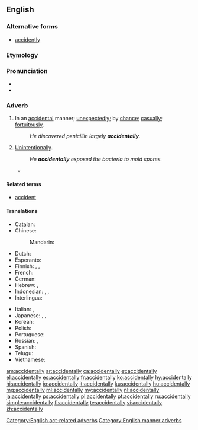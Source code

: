 ==English==

===Alternative forms===
*[[accidently]]

===Etymology===
{{suffix|accidental|ly}}

===Pronunciation===
* {{IPA|/ˌæksəˈdɛnt(ə)li/}}
* {{audio|en-us-accidentally.ogg|Audio (US)|lang=en}}

===Adverb===
{{en-adv}}

# In an [[accidental]] manner; [[unexpectedly]]; by [[chance]]; [[casually]]; [[fortuitously]].
#: ''He discovered penicillin largely '''accidentally'''.''
# [[unintentionally|Unintentionally]].
#: ''He '''accidentally''' exposed the bacteria to mold spores.''
#* {{quote-news
|year=2011
|date=December 14
|author=Steven Morris
|title=Devon woman jailed for 168 days for killing kitten in microwave
|work=Guardian
|url=http://www.guardian.co.uk/world/2011/dec/14/woman-killed-kitten-microwave-jail
|page=
|passage=Robins, of Torquay, had denied a single charge of causing unnecessary suffering to an animal. She claimed the microwave was '''accidentally''' turned on by one of the cats after the kitten got inside. But Knutton said the kitten was too small to even get onto the work surface.}}

====Related terms====
* [[accident]]

====Translations====
{{trans-top|unexpectedly, unintentionally}}
* Catalan: {{t+|ca|accidentalment}}
* Chinese:
*: Mandarin: {{t+|cmn|偶然|tr=ǒurán|sc=Hani}}
* Dutch: {{t+|nl|toevallig}}
* Esperanto: {{t|eo|akcidente}}
* Finnish: {{t|fi|vahingossa}}, {{t+|fi|sattumalta}}, {{t|fi|epähuomiossa}}
* French: {{t+|fr|accidentellement}}
* German: {{t+|de|versehentlich}}
* Hebrew: {{t|he|במקרה|tr=b'miqré}}, {{t|he|לא בכוונה|tr=lo' b'khavaná}}
* Indonesian: {{t|id|[[secara]] [[tak]] [[sengaja]]}}, {{t|id|[[tanpa]] [[sadar|disadari]]}}, {{t|id|[[secara]] [[kebetulan]]}}
* Interlingua: {{t|ia|accidentalmente}}
{{trans-mid}}
* Italian: {{t+|it|casualmente}}, {{t+|it|accidentalmente}}
* Japanese: {{t|ja|無意識的|tr=むいしきてきに, muishikiteki ni|alt=無意識的に}}, {{t+|ja|偶然|tr=ぐうぜん, gūzen}}, {{t|ja|誤って|tr=あやまって, ayamatte}}
* Korean: {{t|ko|우연히도|tr=uyeonhido}}
* Polish: {{t+|pl|przypadkowo}}
* Portuguese: {{t+|pt|acidentalmente}}
* Russian: {{t+|ru|случайно|tr=slučájno}}, {{t+|ru|ненамеренно|tr=nenamérenno}}
* Spanish: {{t+|es|accidentalmente}}
* Telugu: {{t|te|పొరపాటున|tr=porapāṭuna|sc=Telu}}
* Vietnamese: {{t+|vi|ngẫu nhiên}}
{{trans-bottom}}

[[Category:English act-related adverbs]]
[[Category:English manner adverbs]]

[[am:accidentally]]
[[ar:accidentally]]
[[ca:accidentally]]
[[et:accidentally]]
[[el:accidentally]]
[[es:accidentally]]
[[fr:accidentally]]
[[ko:accidentally]]
[[hy:accidentally]]
[[hi:accidentally]]
[[io:accidentally]]
[[it:accidentally]]
[[ku:accidentally]]
[[hu:accidentally]]
[[mg:accidentally]]
[[ml:accidentally]]
[[my:accidentally]]
[[nl:accidentally]]
[[ja:accidentally]]
[[ps:accidentally]]
[[pl:accidentally]]
[[pt:accidentally]]
[[ru:accidentally]]
[[simple:accidentally]]
[[fi:accidentally]]
[[te:accidentally]]
[[vi:accidentally]]
[[zh:accidentally]]
